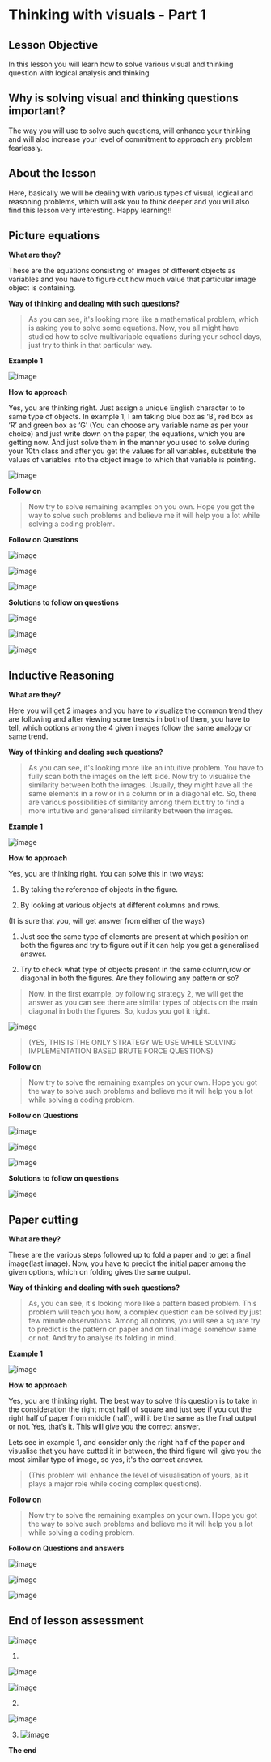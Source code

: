 
# Thinking with visuals - Part 1

  

## Lesson Objective

In this lesson you will learn how to solve various visual and thinking question with logical analysis and thinking

  

## Why is solving visual and thinking questions important?

  

The way you will use to solve such questions, will enhance your thinking and will also increase your level of commitment to approach any problem fearlessly.

  

## About the lesson

  

Here, basically we will be dealing with various types of visual, logical and reasoning problems, which will ask you to think deeper and you will also find this lesson very interesting. Happy learning!!

  
  
  
  
  
  
  
  
  
  
  
  
  
  
  
  

## Picture equations

  

**What are they?**

These are the equations consisting of images of different objects as variables and you have to figure out how much value that particular image object is containing.

  

**Way of thinking and dealing with such questions?**

>As you can see, it's looking more like a mathematical problem, which is asking you to solve some equations. Now, you all might have studied how to solve multivariable equations during your school days, just try to think in that particular way.

  

**Example 1**

![image](https://s3.ap-south-1.amazonaws.com/kalvi-education.github.io/problem-solving/_3image1.png)


**How to approach**

Yes, you are thinking right. Just assign a unique English character to to same type of objects. In example 1, I am taking blue box as ‘B’, red box as ‘R’ and green box as ‘G’ (You can choose any variable name as per your choice) and just write down on the paper, the equations, which you are getting now. And just solve them in the manner you used to solve during your 10th class and after you get the values for all variables, substitute the values of variables into the object image to which that variable is pointing.

  

![image](https://s3.ap-south-1.amazonaws.com/kalvi-education.github.io/problem-solving/_3image2.png)

**Follow on**

>Now try to solve remaining examples on you own. Hope you got the way to solve such problems and believe me it will help you a lot while solving a coding problem.

  

**Follow on Questions**

  

![image](https://s3.ap-south-1.amazonaws.com/kalvi-education.github.io/problem-solving/_3image3.png)
  

![image](https://s3.ap-south-1.amazonaws.com/kalvi-education.github.io/problem-solving/_3image4.png)
  

![image](https://s3.ap-south-1.amazonaws.com/kalvi-education.github.io/problem-solving/_3image5.png)
  
  
  
  
  
  

**Solutions to follow on questions**

  

![image](https://s3.ap-south-1.amazonaws.com/kalvi-education.github.io/problem-solving/_3image6.png)

![image](https://s3.ap-south-1.amazonaws.com/kalvi-education.github.io/problem-solving/_3image7.png)

![image](https://s3.ap-south-1.amazonaws.com/kalvi-education.github.io/problem-solving/_3image8.png)
  

## Inductive Reasoning

  

**What are they?**

Here you will get 2 images and you have to visualize the common trend they are following and after viewing some trends in both of them, you have to tell, which options among the 4 given images follow the same analogy or same trend.

  

**Way of thinking and dealing such questions?**

>As you can see, it's looking more like an intuitive problem. You have to fully scan both the images on the left side. Now try to visualise the similarity between both the images. Usually, they might have all the same elements in a row or in a column or in a diagonal etc. So, there are various possibilities of similarity among them but try to find a more intuitive and generalised similarity between the images.

  

**Example 1**


![image](https://s3.ap-south-1.amazonaws.com/kalvi-education.github.io/problem-solving/_3image9.png)
  

**How to approach**

Yes, you are thinking right. You can solve this in two ways:

1.  By taking the reference of objects in the figure.
    
2.  By looking at various objects at different columns and rows.
    

(It is sure that you, will get answer from either of the ways)

  

1.  Just see the same type of elements are present at which position on both the figures and try to figure out if it can help you get a generalised answer.
    
2.  Try to check what type of objects present in the same column,row or diagonal in both the figures. Are they following any pattern or so?
    

  

>Now, in the first example, by following strategy 2, we will get the answer as you can see there are similar types of objects on the main diagonal in both the figures. So, kudos you got it right.

  

![image](https://s3.ap-south-1.amazonaws.com/kalvi-education.github.io/problem-solving/_3image10.png)
  

>(YES, THIS IS THE ONLY STRATEGY WE USE WHILE SOLVING IMPLEMENTATION BASED BRUTE FORCE QUESTIONS)

  
  

**Follow on**

>Now try to solve the remaining examples on your own. Hope you got the way to solve such problems and believe me it will help you a lot while solving a coding problem.

  
  
  
  
  
  

**Follow on Questions**

  

![image](https://s3.ap-south-1.amazonaws.com/kalvi-education.github.io/problem-solving/_3image11.png)
  

![image](https://s3.ap-south-1.amazonaws.com/kalvi-education.github.io/problem-solving/_3image12.png)

![image](https://s3.ap-south-1.amazonaws.com/kalvi-education.github.io/problem-solving/_3image13.png)
  
  

**Solutions to follow on questions**

  

![image](https://s3.ap-south-1.amazonaws.com/kalvi-education.github.io/problem-solving/_3image14.png)


  
  
  
  
  
  
  
  
  
  
  
  
  
  
  
  
  
  
  
  
  
  

## Paper cutting

  

**What are they?**

These are the various steps followed up to fold a paper and to get a final image(last image). Now, you have to predict the initial paper among the given options, which on folding gives the same output.

  

**Way of thinking and dealing with such questions?**

>As, you can see, it's looking more like a pattern based problem. This problem will teach you how, a complex question can be solved by just few minute observations. Among all options, you will see a square try to predict is the pattern on paper and on final image somehow same or not. And try to analyse its folding in mind.

  

**Example 1**

![image](https://s3.ap-south-1.amazonaws.com/kalvi-education.github.io/problem-solving/_3image17.png)
  

**How to approach**

Yes, you are thinking right. The best way to solve this question is to take in the consideration the right most half of square and just see if you cut the right half of paper from middle (half), will it be the same as the final output or not. Yes, that’s it. This will give you the correct answer.

Lets see in example 1, and consider only the right half of the paper and visualise that you have cutted it in between, the third figure will give you the most similar type of image, so yes, it's the correct answer.

  

>(This problem will enhance the level of visualisation of yours, as it plays a major role while coding complex questions).

  

**Follow on**

>Now try to solve the remaining examples on your own. Hope you got the way to solve such problems and believe me it will help you a lot while solving a coding problem.

  
  

**Follow on Questions and answers**

  

![image](https://s3.ap-south-1.amazonaws.com/kalvi-education.github.io/problem-solving/_3image18.png)

![image](https://s3.ap-south-1.amazonaws.com/kalvi-education.github.io/problem-solving/_3image19.png)

![image](https://s3.ap-south-1.amazonaws.com/kalvi-education.github.io/problem-solving/_3image20.png)
  
  
  
  
  
  
  
  
  

## End of lesson assessment

  
![image](https://s3.ap-south-1.amazonaws.com/kalvi-education.github.io/problem-solving/_3image21.png)

1.    
    

  
  

![image](https://s3.ap-south-1.amazonaws.com/kalvi-education.github.io/problem-solving/_3image22.png)

![image](https://s3.ap-south-1.amazonaws.com/kalvi-education.github.io/problem-solving/_3image23.png)
  

2.

  
  
  
  
  
  
  
  
  

![image](https://s3.ap-south-1.amazonaws.com/kalvi-education.github.io/problem-solving/_3image24.png)
  
  
3. ![image](https://s3.ap-south-1.amazonaws.com/kalvi-education.github.io/problem-solving/_3image25.png)
  
  
  
  
  
  
  

********The end********